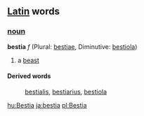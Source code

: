 ==[[Latin]] words==
===[[noun]]===
'''bestia''' ''f'' (Plural: [[bestiae]], Diminutive: [[bestiola]])

# a [[beast]]
====Derived words====
: [[bestialis]], [[bestiarius]], [[bestiola]]

[[hu:Bestia]]
[[ja:bestia]]
[[pl:Bestia]]